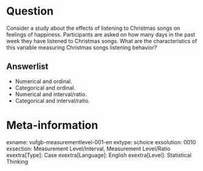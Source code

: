 Question
========
Consider a study about the effects of listening to Christmas songs on feelings of happiness. Participants are asked on how many days in the past week they have listened to Christmas songs. What are the characteristics of this variable measuring Christmas songs listening behavior?

Answerlist
----------
* Numerical and ordinal.
* Categorical and ordinal.
* Numerical and interval/ratio.
* Categorical and interval/ratio.

Meta-information
================
exname: vufgb-measurementlevel-001-en
extype: schoice
exsolution: 0010
exsection: Measurement Level/Interval, Measurement Level/Ratio
exextra[Type]: Case
exextra[Language]: English
exextra[Level]: Statistical Thinking
